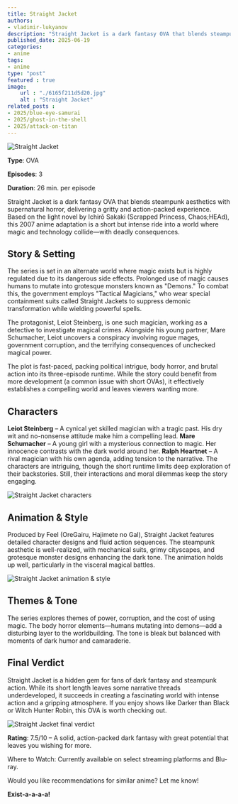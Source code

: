 ```yaml
---
title: Straight Jacket
authors:
- vladimir-lukyanov
description: "Straight Jacket is a dark fantasy OVA that blends steampunk aesthetics with supernatural horror, delivering a gritty and action-packed experience. Based on the light novel by Ichirō Sakaki (Scrapped Princess, Chaos;HEAd)"
published_date: 2025-06-19
categories:
- anime
tags:
- anime
type: "post"
featured : true
image:
    url : "./6165f211d5d20.jpg"
    alt : "Straight Jacket"
related_posts :
- 2025/blue-eye-samurai
- 2025/ghost-in-the-shell
- 2025/attack-on-titan
---
```




<Image src={image} alt="Straight Jacket" />

**Type**: OVA

**Episodes**: 3

**Duration**: 26 min. per episode

Straight Jacket is a dark fantasy OVA that blends steampunk aesthetics with supernatural horror, delivering a gritty and action-packed experience. Based on the light novel by Ichirō Sakaki (Scrapped Princess, Chaos;HEAd), this 2007 anime adaptation is a short but intense ride into a world where magic and technology collide—with deadly consequences.

## Story & Setting

The series is set in an alternate world where magic exists but is highly regulated due to its dangerous side effects. Prolonged use of magic causes humans to mutate into grotesque monsters known as "Demons." To combat this, the government employs "Tactical Magicians," who wear special containment suits called Straight Jackets to suppress demonic transformation while wielding powerful spells.

The protagonist, Leiot Steinberg, is one such magician, working as a detective to investigate magical crimes. Alongside his young partner, Mare Schumacher, Leiot uncovers a conspiracy involving rogue mages, government corruption, and the terrifying consequences of unchecked magical power.

The plot is fast-paced, packing political intrigue, body horror, and brutal action into its three-episode runtime. While the story could benefit from more development (a common issue with short OVAs), it effectively establishes a compelling world and leaves viewers wanting more.

## Characters

**Leiot Steinberg** – A cynical yet skilled magician with a tragic past. His dry wit and no-nonsense attitude make him a compelling lead.
**Mare Schumacher** – A young girl with a mysterious connection to magic. Her innocence contrasts with the dark world around her.
**Ralph Heartnet** – A rival magician with his own agenda, adding tension to the narrative.
The characters are intriguing, though the short runtime limits deep exploration of their backstories. Still, their interactions and moral dilemmas keep the story engaging.

<Image src={image2} alt="Straight Jacket characters" />

## Animation & Style

Produced by Feel (OreGairu, Hajimete no Gal), Straight Jacket features detailed character designs and fluid action sequences. The steampunk aesthetic is well-realized, with mechanical suits, grimy cityscapes, and grotesque monster designs enhancing the dark tone. The animation holds up well, particularly in the visceral magical battles.

<Image src={image3} alt="Straight Jacket animation & style" />

## Themes & Tone

The series explores themes of power, corruption, and the cost of using magic. The body horror elements—humans mutating into demons—add a disturbing layer to the worldbuilding. The tone is bleak but balanced with moments of dark humor and camaraderie.

## Final Verdict

Straight Jacket is a hidden gem for fans of dark fantasy and steampunk action. While its short length leaves some narrative threads underdeveloped, it succeeds in creating a fascinating world with intense action and a gripping atmosphere. If you enjoy shows like Darker than Black or Witch Hunter Robin, this OVA is worth checking out.

<Image src={image4} alt="Straight Jacket final verdict" />

**Rating**: 7.5/10 – A solid, action-packed dark fantasy with great potential that leaves you wishing for more.

Where to Watch: Currently available on select streaming platforms and Blu-ray.

Would you like recommendations for similar anime? Let me know!

**Exist-a-a-a-a!**